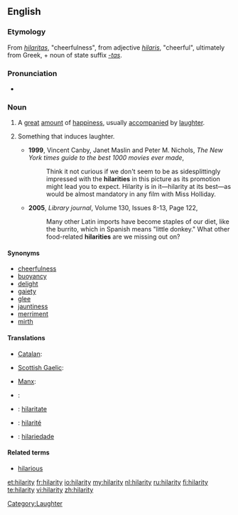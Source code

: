 ==English==
===Etymology===
From {{etyl|la}} ''[[hilaritas]]'', "cheerfulness", from adjective ''[[hilaris]]'', "cheerful", ultimately from Greek, + noun of state suffix ''[[-tas]]''.

===Pronunciation===
* {{IPA|[hɪˈlærɪtɪ]}}

===Noun===
{{en-noun|hilarities|-}}

# {{uncountable}} A [[great]] [[amount]] of [[happiness]], usually [[accompany|accompanied]] by [[laughter]].
# {{countable}} Something that induces laughter.
#* '''1999''', Vincent Canby, Janet Maslin and Peter M. Nichols, ''The New York times guide to the best 1000 movies ever made'',
#*: Think it not curious if we don't seem to be as sidesplittingly impressed with the '''hilarities''' in this picture as its promotion might lead you to expect. Hilarity is in it—hilarity at its best—as would be almost mandatory in any film with Miss Holliday.
#* '''2005''', ''Library journal'', Volume 130, Issues 8-13, Page 122,
#*: Many other Latin imports have become staples of our diet, like the burrito, which in Spanish means "little donkey." What other food-related '''hilarities''' are we missing out on?

====Synonyms====
* [[cheerfulness]]
* [[buoyancy]]
* [[delight]]
* [[gaiety]]
* [[glee]]
* [[jauntiness]]
* [[merriment]]
* [[mirth]]

====Translations====
{{trans-top|happiness}}
* [[Catalan]]: {{t|ca|hilaritat|f}}
{{trans-mid}}
* [[Scottish Gaelic]]: {{t|gd|sogan|m}}
{{trans-bottom}}

{{trans-top|something inducing laughter}}
* [[Manx]]: {{t|gv|ard-aittys|m}}
{{trans-mid}}
{{trans-bottom}}

{{checktrans-top}}
* {{ttbc|Danish}}: {{t-|da|munterhed}}
* {{ttbc|Interlingua}}: [[hilaritate]]
* {{ttbc|French}}: [[hilarité]] {{f}}
* {{ttbc|Portuguese}}: [[hilariedade]] {{f}}
{{trans-bottom}}

====Related terms====
* [[hilarious]]

[[Category:Laughter]]

[[et:hilarity]]
[[fr:hilarity]]
[[io:hilarity]]
[[my:hilarity]]
[[nl:hilarity]]
[[ru:hilarity]]
[[fi:hilarity]]
[[te:hilarity]]
[[vi:hilarity]]
[[zh:hilarity]]